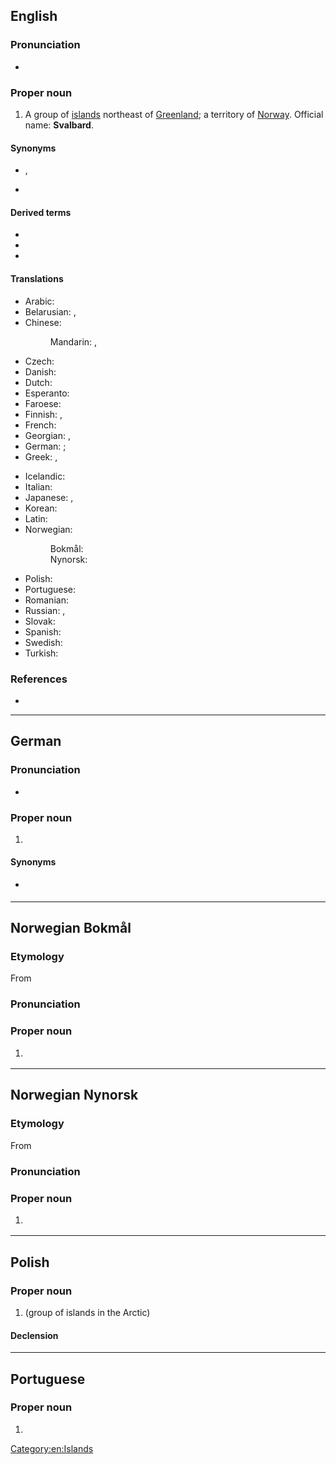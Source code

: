 ==English==
{{wikipedia}}
{{Wikivoyage}}
{{Commonscat}}

===Pronunciation===
* {{IPA|en|/ˈsvɑːlbɑː(ɹ)/|qual2=anglicized|/ˈsvɑːlbɑː(ɹ)d/}}

===Proper noun===
{{en-proper noun}}

# A group of [[island]]s northeast of [[Greenland]]; a territory of [[Norway]]. Official name: '''Svalbard'''.

====Synonyms====
* {{l|en|Spitsbergen}}, {{l|en|Spitzbergen}} {{q|both dated}}
* {{l|en|Greenland}} {{q|obsolete}}

====Derived terms====
* {{l|en|Svalbard and Jan Mayen Islands}}
* {{l|en|Svalbard reindeer}}
* {{l|en|Svalbardian}}

====Translations====
{{trans-top|islands north east of Greenland}}
* Arabic: {{t|ar|سْفَالْبَارْد|m|tr=sfalbard}}
* Belarusian: {{t|be|Шпіцбе́рген|m|sc=Cyrl}}, {{t|be|Шпіцбэ́рген|m|sc=Cyrl}} {{qualifier|taraškievica}}
* Chinese:
*: Mandarin: {{t|cmn|斯瓦爾巴|sc=Hani}}, {{t|cmn|斯瓦尔巴|tr=Sīwǎ'ěrbā|sc=Hani}}
* Czech: {{t+|cs|Špicberky|p}}
* Danish: {{t|da|Svalbard}}
* Dutch: {{t+|nl|Spitsbergen}}
* Esperanto: {{t|eo|Svalbardo}}
* Faroese: {{t|fo|Svalbarð|n}}
* Finnish: {{t+|fi|Huippuvuoret|p}}, {{t+|fi|Svalbard}}
* French: {{t+|fr|Svalbard|m}}
* Georgian: {{t|ka|შპიცბერგენი}}, {{t|ka|სვალბარდი}}
* German: {{t+|de|Spitzbergen|n}} {{q|remains predominant}}; {{t|de|Svalbard|n}} {{q|chiefly official}}
* Greek: {{t|el|Σφάλμπαρ|m}}, {{t|el|Σβάλμπαρντ|m}}
{{trans-mid}}
* Icelandic: {{t|is|Svalbarði|m}}
* Italian: {{t|it|Svalbard}}
* Japanese: {{t|ja|スバールバル|tr=Subārubaru}}, {{t|ja|スヴァールバル諸島|tr=suvārubaru shotō|sc=Jpan}}
* Korean: {{t|ko|스발바르|tr=Seubalbareu}}
* Latin: {{t|la|Svalbardum}}
* Norwegian:
*: Bokmål: {{t|nb|Svalbard}}
*: Nynorsk: {{t|nn|Svalbard}}
* Polish: {{t+|pl|Svalbard|m-in}}
* Portuguese: {{t|pt|Svalbard|f}}
* Romanian: {{t|ro|Svalbard|n}}
* Russian: {{t|ru|Сва́льбард|m}}, {{t+|ru|Шпицбе́рген|m}}
* Slovak: {{t|sk|Špicbergy|m-p}}
* Spanish: {{t|es|Svalbard|m}}
* Swedish: {{t+|sv|Svalbard}}
* Turkish: {{t+|tr|Svalbard}}
{{trans-bottom}}

===References===
* {{R:Lexico}}

[[Category:en:Islands]]

----

==German==

===Pronunciation===
* {{IPA|de|/ˈsvaːlˌbart/|[ˈsʋaːlˌbaʁt]|[-ˌbaɐ̯t]|[-ˌbaːt]}}

===Proper noun===
{{de-proper noun|n}}

# {{lb|de|especially official use}} {{l|en|Svalbard}} {{gloss|archipelago}}

====Synonyms====
* {{l|de|Spitzbergen}} {{q|remains predominant}}

----

==Norwegian Bokmål==
{{wikipedia|lang=no}}

===Etymology===
From {{der|nb|non|Svalbarði}}

===Pronunciation===
{{rfp|no|}}

===Proper noun===
{{head|nb|proper noun}}

# {{l|en|Svalbard}} {{qualifier|a Norwegian archipelago in the Arctic Ocean, to the north of Norway}}

{{topics|nb|Islands|Norway}}

----

==Norwegian Nynorsk==
{{wikipedia|lang=nn}}

===Etymology===
From {{der|nn|non|Svalbarði}}

===Pronunciation===
{{rfp|no|}}

===Proper noun===
{{head|nn|proper noun}}

# {{l|en|Svalbard}} {{qualifier|as above}}

{{topics|nn|Islands|Norway}}

----

==Polish==
{{wikipedia|lang=pl}}

===Proper noun===
{{head|pl|proper noun|g=m}}

# {{l|en|Svalbard}} (group of islands in the Arctic)

====Declension====
{{pl-decl-noun-sing|Svalbard|Svalbardu|Svalbardowi|Svalbard|Svalbardem|Svalbardzie|Svalbardzie}}

----

==Portuguese==

===Proper noun===
{{pt-proper noun|f}}

# {{place|pt|archipelago/and/territory|c/Norway|in|ocean/the Arctic Ocean|t1=Svalbard}}